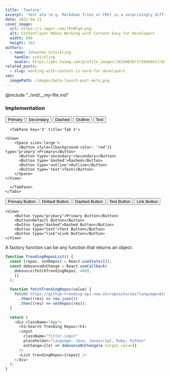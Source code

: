 ```yaml
---
title: 'feature'
excerpt: 'test ata (e.g. Markdown files or CMS) is a surprisingly difficult and laborious task when developing modern sites (e.g. with Next.js). Contentlayer is a content SDK that aims to make content easy for developers.'
date: 2022-04-21
cover_image:
  url: https://i.imgur.com/lRrBFqd.png
  alt: Contentlayer Makes Working with Content Easy for Developers
  width: 600
  height: 162
authors:
  - name: Johannes Schickling
    handle: schickling
    avatar: https://pbs.twimg.com/profile_images/1624092671739408417/GGvOzADg_400x400.jpg
related_posts:
  - slug: working-with-content-is-hard-for-developers
seo:
  imagePath: /images/beta-launch-post-meta.png
---
```

 
@include "../md/__my-file.md"

### Implementation

<view>
<Tabs defaultActiveTab='1'>
      <TabPane key='1' title='Tab 1'>
 <View>
    <Space size='large'>
      <Button style={{backgroundColor: 'red'}} type='primary'>Primary</Button>
      <Button type='secondary'>Secondary</Button>
      <Button type='dashed'>Dashed</Button>
      <Button type='outline'>Outline</Button>
      <Button type='text'>Text</Button>
    </Space>
</View> 
      </TabPane>
 
      <TabPane key='3' title='Tab 3'>

```tsx title="test.js" {1-4} example
<View>
    <Space size='large'>
      <Button style={{background-color: 'red'}} type='primary'>Primary</Button>
      <Button type='secondary'>Secondary</Button>
      <Button type='dashed'>Dashed</Button>
      <Button type='outline'>Outline</Button>
      <Button type='text'>Text</Button>
    </Space>
</View>
```
      </TabPane>
    </Tabs>
 </view>
<CodeDemo code='<Button type="primary">Primary33 Button</Button>'>
</CodeDemo>
 
 <View>
    <Button type="primary">Primary Button</Button>
    <Button>Default Button</Button>
    <Button type="dashed">Dashed Button</Button>
    <Button type="text">Text Button</Button>
    <Button type="link">Link Button</Button>
</View> 

```tsx 
<View>
    <Button type="primary">Primary Button</Button>
    <Button>Default Button</Button>
    <Button type="dashed">Dashed Button</Button>
    <Button type="text">Text Button</Button>
    <Button type="link">Link Button</Button>
</View>
```

A factory function can be any function that returns an object.

```js title="arrowFuncAndThis.js" {1-4} example
function TrendingReposList() {
  const [repos, setRepos] = React.useState([]);
  const debounceOnChange = React.useCallback(
    debounce(fetchTrendingRepos, 400),
    []
  );

  function fetchTrendingRepos(value) {
    fetch(`https://github-trending-api.now.sh/repositories?language=${value}`)
      .then((res) => res.json())
      .then((res) => setRepos(res));
  }

  return (
    <div className="App">
      <h1>Search Trending Repos</h1>
      <input
        className="filter-input"
        placeholder="Language: Java, Javascript, Ruby, Python"
        onChange={(e) => debounceOnChange(e.target.value)}
      />
      <List trendingRepos={repos} />
    </div>
  );
}

```